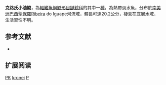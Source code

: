 {{Speciesbox
| name = 克路氏小油鯰
| image = Pimelodella kronei (10.3897-subtbiol.19.8207) Figure 2 (cropped).jpg
| image_width = 250px
| status = DD
| status_system = IUCN3.1
| genus = Pimelodella
| species = kronei
| authority = [[Miranda_Ribeiro|Miranda Ribeiro]], 1907
| synonyms = *''Typhlobagrus kronei'', Miranda Ribeiro, 1907 
*''Pimelodella lateristriga kronei'', Miranda Ribeiro, 1907 
}}

'''克路氏小油鯰'''，為[[輻鰭魚綱|輻鰭魚綱]][[鯰形目|鯰形目]][[鼬鯰科|鼬鯰科]]的其中一[[種|種]]，為熱帶淡水魚，分布於[[南美洲|南美洲]][[巴西|巴西]][[聖保羅|聖保羅]]Ribeira do Iguape河流域，體長可達20.2公分，棲息在底層水域，生活習性不明。

== 参考文献 ==
*{{FishBase species|genus=Pimelodella|species=kronei|year=2015|month=6}}

== 扩展阅读 ==
{{refbegin}}
{{wikispecies-inline|Pimelodella kronei|克路氏小油鯰}}
{{refend}}
{{Taxonbar|from=Q3753441}}

[[Category:IUCN红色名录数据缺乏物种|PK]]
[[Category:小油鯰屬|kronei]]
[[Category:1907年描述的魚類|P]]